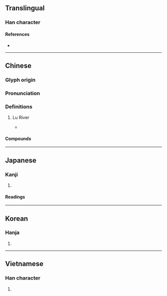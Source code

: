 {{also|泸}}
{{character info/new}}
==Translingual==

===Han character===
{{Han char|rn=85|rad=水|as=16|sn=19|four=31117|canj=EYPT|ids=⿰氵盧}}

====References====
* {{Han ref|kx=0659.420|dkj=18646|dj=1069.200|hdz=31783.090|uh=7018|ud=28696|bh=C379|bd=50041}}

----

==Chinese==
{{zh-forms|s=泸}}

===Glyph origin===
{{Han etym}}

===Pronunciation===
{{zh-pron
|m=lú
|c=lou4
|mc=y
|oc=y
|cat=pn
}}

===Definitions===
{{zh-hanzi}}

# {{zh-div|水}} Lu River {{gloss|ancient name of the lower reaches of the {{w|Yalong River}} and the part where the {{w|Jinsha River}} meets the Yalong}}
#* {{zh-x|^昆明 城，在 ^東-瀘 之 西，去 ^龍口 十六 日 程。|The city of Kunming is west of the Eastern '''Lu''', some 16 days' journey from Long​kou.|CL|ref={{RQ:Manshu|6|Kūn​míng​ City (昆明城)|9}}}}

====Compounds====
{{zh-der|瀘水}}

----

==Japanese==
{{ja-kanji forms|沪|濾}}

===Kanji===
{{ja-kanji|grade=|rs=水16|shin=沪}}

# {{defn|lang=ja|sort=水16}}

====Readings====
{{ja-readings
|goon=る
|kanon=ろ
|kun=}}

----

==Korean==

===Hanja===
{{ko-hanja|hangeul=[[로]]>[[노]]|eumhun=|rv=ro>no|mr=ro>no|y=lo>no}}

# {{defn|lang=ko|sort=水16}}

----

==Vietnamese==

===Han character===
{{vi-readings|rs=水16| hanviet = lư}}

# {{defn|lang=vi|sort=水16}}